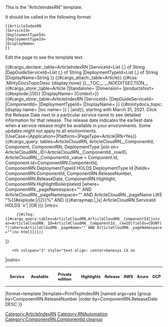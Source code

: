 <noinclude>
This is the "ArticleIndexRN" template.

It should be called in the following format:
<pre>
{{ArticleIndexRN
|ServiceId=
|DeploymentTypeId=
|DeploymentTypeId=
|DisplayName=
}}

</pre>
Edit the page to see the template text.

{{#cargo_declare:_table=ArticleIndexRN
|ServiceId=List (,) of String
|DepGuideServiceId=List (,) of String
|DeploymentTypeId=List (,) of String
|DisplayName=String
}}
{{#cargo_attach:_table=Article}}
</noinclude>
<includeonly>{{#css: .MintyDocsTopicDesc {display:none} }}[[Category:ArticleIndexRN]]__TOC__
__NOEDITSECTION__<!-- storing cargo values for this page -->{{#cargo_store:_table=Article
|Standalone={{{Standalone}}}
|Dimension=
|productshort={{#explode:{{FULLPAGENAME}}|/|0}}
|DisplayName={{{DisplayName|}}}
|Context={{{Context|}}}}}{{#cargo_store:_table=ArticleIndexRN
|ServiceId={{{ServiceId|}}}
|DepGuideServiceId={{{DepGuideServiceId|}}}
|ComponentId={{{ComponentId|}}}
|DeploymentTypeId={{{DeploymentTypeId|}}}
|DisplayName={{{DisplayName|}}}
}}
<!-- setting the mintydocs topic for this page -->{{#mintydocs_topic:
|display name={{{DisplayName|}}}
|toc name={{{TocName|}}}
}}<!-- Setting up the EPPO header of links and headings at the top of this page-->{{EPPOHead|Role={{{Role|}}}|ComingSoon={{{ComingSoon|}}}|ServiceId={{{ServiceId|}}}|DepGuideServiceId={{{DepGuideServiceId|}}}|Context=These Release Notes provide information about recent releases of {{#arraymap:{{{ServiceId|}}}|,|x| {{#cargo_query:tables=Service|fields=Name|where=Id LIKE 'x'|no html}}| |and}}, starting with March 31, 2021. Click the Release Date next to a particular service name to see detailed information for that release. The release date indicates the earliest date when a service release might be available in your environments. Some updates might not apply to all environments.
|UseCase={{{UseCase|}}}|Application={{{Application|}}}|Platform={{{Platform|}}}|PageType=Article|RN=Yes}}
<!-- finding all relevant release notes that match the cargo values set for this page-->{{#cargo_query:
tables=ArticleCloudRN,
ArticleCloudRN__ComponentId,
Component,
ComponentRN,
DeploymentType
|join on=
ArticleCloudRN._ID=ArticleCloudRN__ComponentId._rowID,
ArticleCloudRN__ComponentId._value = Component.Id,
Component.Id=ComponentRN.ComponentId,
ComponentRN.DeploymentTypeId HOLDS DeploymentType.Id
|fields=
ComponentRN.ComponentId,
ComponentRN.ReleaseNumber,
ComponentRN.ReleaseDate,
ComponentRN.Highlight,
ComponentRN.HighlightBoilerplateId
|where=
ComponentRN._pageNamespace="{{NAMESPACENUMBER}}" 
AND ArticleCloudRN._pageNamespace="{{NAMESPACENUMBER}}" 
AND ArticleCloudRN._pageName LIKE "%{{#explode:{{FULLPAGENAME}}|/|2}}%"  
AND ({{#arraymap:{{{ServiceId|}}}|,|x| ArticleCloudRN.ServiceId HOLDS 'x'| |OR }})
<!--|having=MAX(ReleaseDate)-->
|intro=
    <table class="sortable" style="font-size:90%">
    <tr>
      {{#ifeq:{{#cargo_query:tables=ArticleCloudRN,ArticleCloudRN__ComponentId|join on=ArticleCloudRN._ID=ArticleCloudRN__ComponentId._rowID|fields=COUNT(*)|where=ArticleCloudRN._pageName="{{FULLPAGENAME}}" AND ArticleCloudRN._pageNamespace="{{NAMESPACENUMBER}}"|no html}}|1||<th rowspan="2" style="width:15%">Service</th>}} 
    <th rowspan="2" style="width:12%">Available</th>
    <th colspan="3" style="text-align: center>Genesys CX on</th>
	<th rowspan="2">Private edition</th>
    <th rowspan="2">Highlights</th>
    <th rowspan="2">Release</th>
    </tr>
    <tr>
    <th>AWS</th>
	<th>Azure</th>
	<th>GCP</th>
	<tr>
|outro=</table>
|format=template
|template=PrintTopIndexRN
|named args=yes
|group by=ComponentRN.ReleaseNumber
|order by=ComponentRN.ReleaseDate DESC
}}</includeonly><noinclude>[[Category:RNAutomation]][[Category:ComponentRN.ComponentId cleanup]]</noinclude>
